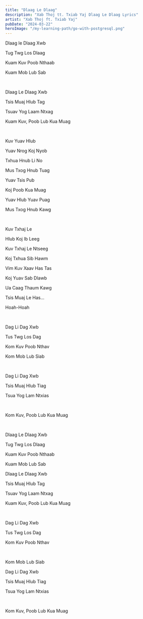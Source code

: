 ```yaml
---
title: "Dlaag Le Dlaag"
description: "Xab Thoj tt. Txiab Yaj Dlaag Le Dlaag Lyrics"
artist: "Xab Thoj ft. Txiab Yaj"
pubDate: "2024-03-22"
heroImage: "/my-learning-path/go-with-postgresql.png"
---
```


Dlaag le Dlaag Xwb

Tug Twg Los Dlaag

Kuam Kuv Poob Nthaab

Kuam Mob Lub Sab

<br />

Dlaag Le Dlaag Xwb

Tsis Muaj Hlub Tag

Tsuav Yog Laam Ntxag

Kuam Kuv, Poob Lub Kua Muag

<br />

Kuv Yuav Hlub

Yuav Nrog Koj Nyob

Txhua Hnub Li No

Mus Txog Hnub Tuag

Yuav Tsis Pub

Koj Poob Kua Muag

Yuav Hlub Yuav Puag

Mus Txog Hnub Kawg

<br />

Kuv Txhaj Le

Hlub Koj Ib Leeg

Kuv Txhaj Le Ntseeg

Koj Txhua Sib Hawm

Vim Kuv Xaav Has Tas

Koj Yuav Sab Dlawb

Ua Caag Thaum Kawg

Tsis Muaj Le Has...

Hoah-Hoah

<br />

Dag Li Dag Xwb

Tus Twg Los Dag

Kom Kuv Poob Nthav

Kom Mob Lub Siab

<br />

Dag Li Dag Xwb

Tsis Muaj Hlub Tiag

Tsua Yog Lam Ntxias

<br />

Kom Kuv, Poob Lub Kua Muag

<br />

Dlaag Le Dlaag Xwb

Tug Twg Los Dlaag

Kuam Kuv Poob Nthaab

Kuam Mob Lub Sab

Dlaag Le Dlaag Xwb

Tsis Muaj Hlub Tag

Tsuav Yog Laam Ntxag

Kuam Kuv, Poob Lub Kua Muag

<br />

Dag Li Dag Xwb

Tus Twg Los Dag

Kom Kuv Poob Nthav

<br />

Kom Mob Lub Siab

Dag Li Dag Xwb

Tsis Muaj Hlub Tiag

Tsua Yog Lam Ntxias

<br />

Kom Kuv, Poob Lub Kua Muag
